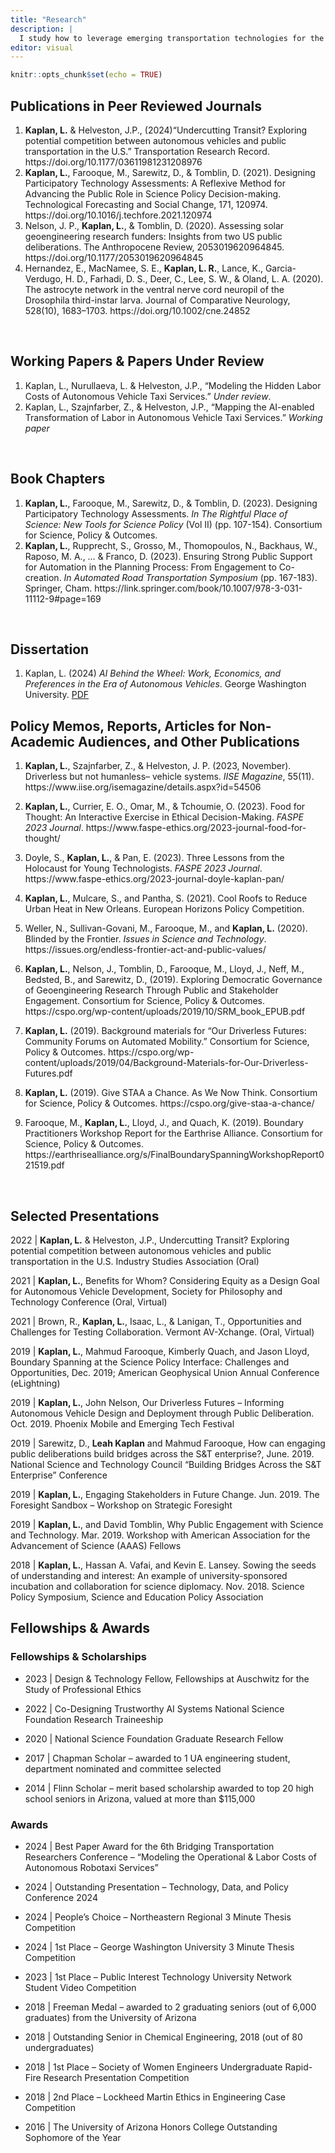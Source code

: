 ```yaml
---
title: "Research"
description: |
  I study how to leverage emerging transportation technologies for the benefit of, rather than detriment to, society.
editor: visual
---
```


<!-- Remove margin under list items -->

```{=html}
<style>
d-article ol {
    margin-bottom: 5px;
}
</style>
```
```r
knitr::opts_chunk$set(echo = TRUE)
```

</center>

## Publications in Peer Reviewed Journals

1.  **Kaplan, L.** & Helveston, J.P., (2024)"Undercutting Transit? Exploring potential competition between autonomous vehicles and public transportation in the U.S." Transportation Research Record. https://doi.org/10.1177/03611981231208976
2.  **Kaplan, L.**, Farooque, M., Sarewitz, D., & Tomblin, D. (2021). Designing Participatory Technology Assessments: A Reflexive Method for Advancing the Public Role in Science Policy Decision-making. Technological Forecasting and Social Change, 171, 120974. https://doi.org/10.1016/j.techfore.2021.120974
3.  Nelson, J. P., **Kaplan, L.**, & Tomblin, D. (2020). Assessing solar geoengineering research funders: Insights from two US public deliberations. The Anthropocene Review, 2053019620964845. https://doi.org/10.1177/2053019620964845
4.  Hernandez, E., MacNamee, S. E., **Kaplan, L. R.**, Lance, K., Garcia-Verdugo, H. D., Farhadi, D. S., Deer, C., Lee, S. W., & Oland, L. A. (2020). The astrocyte network in the ventral nerve cord neuropil of the Drosophila third-instar larva. Journal of Comparative Neurology, 528(10), 1683–1703. https://doi.org/10.1002/cne.24852

<br>

## Working Papers & Papers Under Review

1.  Kaplan, L., Nurullaeva, L. & Helveston, J.P., "Modeling the Hidden Labor Costs of Autonomous Vehicle Taxi Services." *Under review*.
2.  Kaplan, L., Szajnfarber, Z., & Helveston, J.P., “Mapping the AI-enabled Transformation of Labor in Autonomous Vehicle Taxi Services.” *Working paper*

<br>

## Book Chapters

1.  **Kaplan, L.**, Farooque, M., Sarewitz, D., & Tomblin, D. (2023). Designing Participatory Technology Assessments. *In The Rightful Place of Science: New Tools for Science Policy* (Vol II) (pp. 107-154). Consortium for Science, Policy & Outcomes.
2.  **Kaplan, L.**, Rupprecht, S., Grosso, M., Thomopoulos, N., Backhaus, W., Raposo, M. A., ... & Franco, D. (2023). Ensuring Strong Public Support for Automation in the Planning Process: From Engagement to Co-creation. *In Automated Road Transportation Symposium* (pp. 167-183). Springer, Cham. https://link.springer.com/book/10.1007/978-3-031-11112-9#page=169

<br>

## Dissertation

1.  Kaplan, L. (2024) *AI Behind the Wheel: Work, Economics, and Preferences in the Era of Autonomous Vehicles*. George Washington University. [PDF](Kaplan_2024.pdf)

## Policy Memos, Reports, Articles for Non-Academic Audiences, and Other Publications

1.  **Kaplan, L.**, Szajnfarber, Z., & Helveston, J. P. (2023, November). Driverless but not humanless– vehicle systems. *IISE Magazine*, 55(11). https://www.iise.org/isemagazine/details.aspx?id=54506

2.  **Kaplan, L.**, Currier, E. O., Omar, M., & Tchoumie, O. (2023). Food for Thought: An Interactive Exercise in Ethical Decision-Making. *FASPE 2023 Journal*. https://www.faspe-ethics.org/2023-journal-food-for-thought/

3.  Doyle, S., **Kaplan, L.**, & Pan, E. (2023). Three Lessons from the Holocaust for Young Technologists. *FASPE 2023 Journal*. https://www.faspe-ethics.org/2023-journal-doyle-kaplan-pan/

4.  **Kaplan, L.**, Mulcare, S., and Pantha, S. (2021). Cool Roofs to Reduce Urban Heat in New Orleans. European Horizons Policy Competition.

5.  Weller, N., Sullivan-Govani, M., Farooque, M., and **Kaplan, L.** (2020). Blinded by the Frontier. *Issues in Science and Technology*. https://issues.org/endless-frontier-act-and-public-values/

6.  **Kaplan, L.**, Nelson, J., Tomblin, D., Farooque, M., Lloyd, J., Neff, M., Bedsted, B., and Sarewitz, D., (2019). Exploring Democratic Governance of Geoengineering Research Through Public and Stakeholder Engagement. Consortium for Science, Policy & Outcomes. https://cspo.org/wp-content/uploads/2019/10/SRM_book_EPUB.pdf

7.  **Kaplan, L.** (2019). Background materials for “Our Driverless Futures: Community Forums on Automated Mobility.” Consortium for Science, Policy & Outcomes. https://cspo.org/wp-content/uploads/2019/04/Background-Materials-for-Our-Driverless-Futures.pdf

8.  **Kaplan, L.** (2019). Give STAA a Chance. As We Now Think. Consortium for Science, Policy & Outcomes. https://cspo.org/give-staa-a-chance/

9.  Farooque, M., **Kaplan, L.**, Lloyd, J., and Quach, K. (2019). Boundary Practitioners Workshop Report for the Earthrise Alliance. Consortium for Science, Policy & Outcomes. https://earthrisealliance.org/s/FinalBoundarySpanningWorkshopReport021519.pdf

<br>

## Selected Presentations

2022 \| **Kaplan, L.** & Helveston, J.P., Undercutting Transit? Exploring potential competition between autonomous vehicles and public transportation in the U.S. Industry Studies Association (Oral)

2021 \| **Kaplan, L.**, Benefits for Whom? Considering Equity as a Design Goal for Autonomous Vehicle Development, Society for Philosophy and Technology Conference (Oral, Virtual)

2021 \| Brown, R., **Kaplan, L.**, Isaac, L., & Lanigan, T., Opportunities and Challenges for Testing Collaboration. Vermont AV-Xchange. (Oral, Virtual)

2019 \| **Kaplan, L.**, Mahmud Farooque, Kimberly Quach, and Jason Lloyd, Boundary Spanning at the Science Policy Interface: Challenges and Opportunities, Dec. 2019; American Geophysical Union Annual Conference (eLightning)

2019 \| **Kaplan, L.**, John Nelson, Our Driverless Futures – Informing Autonomous Vehicle Design and Deployment through Public Deliberation. Oct. 2019. Phoenix Mobile and Emerging Tech Festival

2019 \| Sarewitz, D., **Leah Kaplan** and Mahmud Farooque, How can engaging public deliberations build bridges across the S&T enterprise?, June. 2019. National Science and Technology Council “Building Bridges Across the S&T Enterprise” Conference

2019 \| **Kaplan, L.**, Engaging Stakeholders in Future Change. Jun. 2019. The Foresight Sandbox – Workshop on Strategic Foresight

2019 \| **Kaplan, L.**, and David Tomblin, Why Public Engagement with Science and Technology. Mar. 2019. Workshop with American Association for the Advancement of Science (AAAS) Fellows

2018 \| **Kaplan, L.**, Hassan A. Vafai, and Kevin E. Lansey. Sowing the seeds of understanding and interest: An example of university-sponsored incubation and collaboration for science diplomacy. Nov. 2018. Science Policy Symposium, Science and Education Policy Association

## Fellowships & Awards

### Fellowships & Scholarships

-   2023 \| Design & Technology Fellow, Fellowships at Auschwitz for the Study of Professional Ethics

-   2022 \| Co-Designing Trustworthy AI Systems National Science Foundation Research Traineeship

-   2020 \| National Science Foundation Graduate Research Fellow

-   2017 \| Chapman Scholar – awarded to 1 UA engineering student, department nominated and committee selected

-   2014 \| Flinn Scholar – merit based scholarship awarded to top 20 high school seniors in Arizona, valued at more than \$115,000

### Awards

-   2024 \| Best Paper Award for the 6th Bridging Transportation Researchers Conference – “Modeling the Operational & Labor Costs of Autonomous Robotaxi Services”

-   2024 \| Outstanding Presentation – Technology, Data, and Policy Conference 2024

-   2024 \| People’s Choice – Northeastern Regional 3 Minute Thesis Competition

-   2024 \| 1st Place – George Washington University 3 Minute Thesis Competition

-   2023 \| 1st Place – Public Interest Technology University Network Student Video Competition

-   2018 \| Freeman Medal – awarded to 2 graduating seniors (out of 6,000 graduates) from the University of Arizona

-   2018 \| Outstanding Senior in Chemical Engineering, 2018 (out of 80 undergraduates)

-   2018 \| 1st Place – Society of Women Engineers Undergraduate Rapid-Fire Research Presentation Competition

-   2018 \| 2nd Place – Lockheed Martin Ethics in Engineering Case Competition

-   2016 \| The University of Arizona Honors College Outstanding Sophomore of the Year
